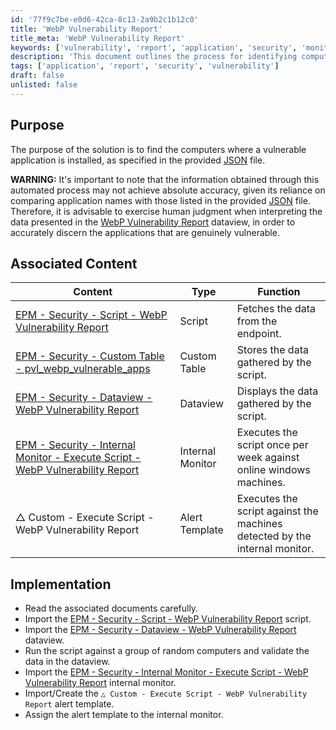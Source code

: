 ```yaml
---
id: '77f9c7be-e0d6-42ca-8c13-2a9b2c1b12c0'
title: 'WebP Vulnerability Report'
title_meta: 'WebP Vulnerability Report'
keywords: ['vulnerability', 'report', 'application', 'security', 'monitor']
description: 'This document outlines the process for identifying computers with vulnerable applications installed, based on a JSON file. It includes warnings about the accuracy of the data and provides associated content for implementation. Human judgment is advised when interpreting the results.'
tags: ['application', 'report', 'security', 'vulnerability']
draft: false
unlisted: false
---
```

## Purpose

The purpose of the solution is to find the computers where a vulnerable application is installed, as specified in the provided [JSON](https://raw.githubusercontent.com/mttaggart/electron-app-tracker/main/electron_apps.json) file.

**WARNING:** It's important to note that the information obtained through this automated process may not achieve absolute accuracy, given its reliance on comparing application names with those listed in the provided [JSON](https://raw.githubusercontent.com/mttaggart/electron-app-tracker/main/electron_apps.json) file. Therefore, it is advisable to exercise human judgment when interpreting the data presented in the [WebP Vulnerability Report](https://proval.itglue.com/DOC-5078775-14166221) dataview, in order to accurately discern the applications that are genuinely vulnerable.

## Associated Content

| Content                                                                                      | Type          | Function                                           |
|----------------------------------------------------------------------------------------------|---------------|----------------------------------------------------|
| [EPM - Security - Script - WebP Vulnerability Report](https://proval.itglue.com/DOC-5078775-14166219) | Script        | Fetches the data from the endpoint.                |
| [EPM - Security - Custom Table - pvl_webp_vulnerable_apps](https://proval.itglue.com/DOC-5078775-14166476) | Custom Table  | Stores the data gathered by the script.            |
| [EPM - Security - Dataview - WebP Vulnerability Report](https://proval.itglue.com/DOC-5078775-14166221) | Dataview      | Displays the data gathered by the script.          |
| [EPM - Security - Internal Monitor - Execute Script - WebP Vulnerability Report](https://proval.itglue.com/DOC-5078775-14166231) | Internal Monitor | Executes the script once per week against online windows machines. |
| △ Custom - Execute Script - WebP Vulnerability Report                                        | Alert Template | Executes the script against the machines detected by the internal monitor. |

## Implementation

- Read the associated documents carefully.
- Import the [EPM - Security - Script - WebP Vulnerability Report](https://proval.itglue.com/DOC-5078775-14166219) script.
- Import the [EPM - Security - Dataview - WebP Vulnerability Report](https://proval.itglue.com/DOC-5078775-14166221) dataview.
- Run the script against a group of random computers and validate the data in the dataview.
- Import the [EPM - Security - Internal Monitor - Execute Script - WebP Vulnerability Report](https://proval.itglue.com/DOC-5078775-14166231) internal monitor.
- Import/Create the `△ Custom - Execute Script - WebP Vulnerability Report` alert template.
- Assign the alert template to the internal monitor.











